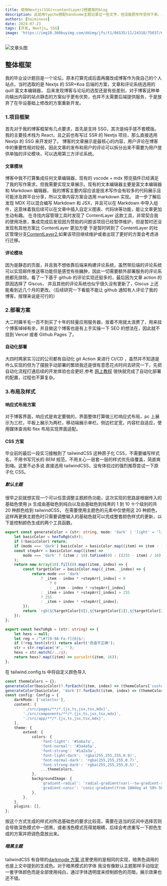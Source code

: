 ```yaml
---
title: 使用Nextjs(SSG)+contentLayer2搭建我的blog
description: 此前用typcho搭配handsome主题记录过一些文字，但没能把写作坚持下来，总感觉作为前端建站套模版感觉有点不好意思。本来毕业设计时便打算做一个长期维护的站点但因为就业的原因让毕设草草收场。近几周正好没什么工作安排，趁这个机会搓个博客。
authors: [haiminovo]
date: 2024-07-23
tags: [开发, Nextjs, SSG]
image: 'https://img10.360buyimg.com/ddimg/jfs/t1/86535/11/24318/75037/622032a8E4f94d4ae/89703ccc122cf4e0.jpg.webp'
---
```


![文章头图](https://img10.360buyimg.com/ddimg/jfs/t1/86535/11/24318/75037/622032a8E4f94d4ae/89703ccc122cf4e0.jpg.webp)

## 整体框架

我的毕业设计题目是一个论坛，原本打算完成后面再魔改成博客作为我自己的个人站点，当时选取的是 Nextjs 的 SSR+Koa 后端的方案，文章和评论系统选用的 quill 富文本编辑器，
后来发现博客与论坛的选型还是有些差别，对于博客这种单向输出内容的站点静态的方案似乎更有优势，也并不太需要后端提供服务，于是放弃了在毕设基础上修改的方案重新开发。

### 1.项目框架

首先对于我的博客框架有几点要求，首先是支持 SSG，其次是纯手搓不套模版。我的主要技术栈为 React，且之前也有写过 SSR 的 Nextjs 项目，那么直接选用 Nextjs 的 SSG 来开发好了。
博客的文章展示是最核心的内容，用户评论在博客中的重要性相对较弱，因此文章的发布和用户的评论可以拆分出来不需要为用户提供单独的评论模块，可以选用第三方评论系统。

#### 文章模块

博客中我不打算集成任何文章编辑器，现有的 vscode + mdx 预览插件已经满足了我的写作需求，但我需要实现文章展示。现有的文本编辑器主要是富文本编辑器和 Markdown 编辑器，
我的博客主要内容应该是技术写作会有较多的代码展示且可能涉及跨平台分享，所以文章内容方案会选用 markdown 实现。
进一步了解后发现 MDX 可以混合编写 Markdown 和 JSX，并且可以在 Markdown 中导入组件，这意味着我后续可以在文章中插入自定义图表、代码块等功能，能让文章更加生动有趣。
在寻找内容管理工具时发现了 ContentLayer 这款工具，非常契合我的使用场景，集成完成后发现因为赞助的问题该项目已经暂停维护，但是暂时还没发现有其他方案比 ContentLayer 更加方便
于是暂时转到了 ContentLayer 的社区管理分支[ContentLayer2](https://github.com/timlrx/contentlayer2),如果该项目继续维护或者出现了更好的方案会考虑进行迁移。

#### 评论模块

因为是静态的页面，并且我不想依靠后端来构建评论系统，虽然带后端的评论系统可以实现邮件推送等功能但是感觉有些臃肿，因此一切需要额外部署服务的评论系统都先排除。看了一下基于 github 的评论实现还挺多的，最后因为文章 action 的原因选择了 Giscus，
并且其他的评论系统也似乎很久没有更新了，Giscus 上还能看到近几个月的更改。（后续研究一下看能不能让 github 通知有人评论了我的博客，按理来说是可行的）

### 2.部署方案

大二时薅羊毛一百不到买了十年的轻量应用服务器，放着不用就太浪费了，用来挂个博客绰绰有余，并且做这个博客也是有上手实操一下 SEO 的想法在，因此就不挂到 Vercel 或者 Github Pages 了。

#### 自动化部署

大四时两家实习过的公司都有自动化 git Action 来进行 CI/CD ，虽然并不知道是咋么实现的但为了摆脱手动部署的繁琐我还是很有意愿花点时间去研究一下，先把自动化流程打通后续的开发体验也会更好,参考
[网上教程](https://blog.csdn.net/qq_45634593/article/details/135376877?utm_medium=distribute.pc_relevant.none-task-blog-2~default~baidujs_baidulandingword~default-0-135376877-blog-121345434.235^v43^pc_blog_bottom_relevance_base2&spm=1001.2101.3001.4242.1&utm_relevant_index=3)
很快就完成了自动化部署的配置，过程也不算复杂。

### 3.布局及样式

#### 响应式布局方案

对于博客界面，响应式是肯定要做的，界面整体打算做三栏响应式布局，pc 上展示为三栏，平板上展示为两栏，移动端展示单栏。侧边栏定宽，内容栏自适应，使用媒体查询和 flex 布局实现界面适配。

#### CSS 方案

毕业前的最后一段实习接触到了 tailwindCSS 这种原子化 CSS，不需要编写样式名，不用书写冗长的 BEM 规范，不用关心一层套一层的样式优先级覆盖，简直爽到嗨。这里不必多说
直接选用 tailwindCSS，没有体验过的强烈推荐尝试一下原子化 CSS。

##### 默认主题

很早之前就想实现一个可以任意调整主题颜色功能，这次实现的思路是根据传入的基础色使用 js 生成由基础色到纯白以及由基础色到纯黑的 1 到 10 十个级别的共 20 种颜色给到 tailwindCSS，
在需要使用主题色的元素中仅使用这 20 种颜色，这样再更换主题色时只需要调整输入的基础色就可以完成整套颜色样式的更新，以下是控制颜色生成的两个工具函数。

```ts
export const generateColor = (str: string, mode: 'dark' | 'light' = 'light') => {
    let basicColor = hexToRgb(str);
    if (!basicColor) return;
    if (mode === 'dark') basicColor = basicColor.map((item) => item - 100);
    const stepArr = basicColor.map((item) =>
        mode === 'dark' ? (item / 10).toFixed(0) : ((255 - item) / 10).toFixed(0)
    );
    return new Array(10).fill(0).map((item, index) => {
        const targetColor = basicColor.map((_item, _index) => {
            return mode === 'dark'
                ? _item - index * +stepArr[_index] < 0
                    ? 0
                    : _item - index * +stepArr[_index]
                : _item + index * +stepArr[_index] > 255
                ? 255
                : _item + index * +stepArr[_index];
        });
        return `rgb(${targetColor[0]},${targetColor[1]},${targetColor[2]})`;
    });
};

export const hexToRgb = (str: string) => {
    let hexs = null;
    let reg = /^\#?[0-9A-Fa-f]{6}$/;
    if (!reg.test(str)) return alert('色值不正确');
    str = str.replace('#', '');
    hexs = str.match(/../g);
    return hexs?.map((item) => parseInt(item, 16));
};
```

在 tailwind.config.ts 中将自定义颜色导入

```ts
const themeColors = {};
generateColor(basicColor)?.forEach((item, index) => (themeColors[`custom-color-${index + 1}`] = item));
generateColor(basicColor, 'dark')?.forEach((item, index) => (themeColors[`custom-color-dark-${index + 1}`] = item));
const config: Config = {
    darkMode: ['selector'],
    content: [
        './src/pages/**/*.{js,ts,jsx,tsx,mdx}',
        './src/components/**/*.{js,ts,jsx,tsx,mdx}',
        './src/app/**/*.{js,ts,jsx,tsx,mdx}',
    ],
    theme: {
        extend: {
            colors: {
                'font-light': '#5a6a7a',
                'font-normal': '#3a4a5a',
                'font-strong': '#1a2a3a',
                'font-light-dark': 'rgba(255,255,255,0.9)',
                'font-normal-dark': 'rgba(255,255,255,0.7)',
                'font-strong-dark': 'rgba(255,255,255,0.5)',
                ...themeColors,
            },
            backgroundImage: {
                'gradient-radial': 'radial-gradient(var(--tw-gradient-stops))',
                'gradient-conic': 'conic-gradient(from 180deg at 50% 50%, var(--tw-gradient-stops))',
            },
        },
    },
    plugins: [],
};
```

按这个方式生成的样式对所选基础色的要求比较高，需要在适当的区间中选择否则会导致深色模式中一团黑，或者浅色模式亮得晃眼睛，后续会考虑重写一下颜色生成的方案并把调色盘放出来。

##### 暗黑主题

tailwindCSS 有自带的[darkmode 方案](https://tailwindcss.com/docs/dark-mode),这里使用的是相同的实现，暗黑色调用的也是上文中提到的生成色。对于暗黑模式的字体
我没有像默认主题那样手动指定一套字体颜色而是全部使用纯白，通过字体透明度来控制颜色的亮暗，展示效果也还不错。
